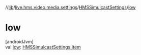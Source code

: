 //[lib](/api-reference/android/v2/home/content)/[live.hms.video.media.settings](../index)/[HMSSimulcastSettings](index)/[low](low)

# low

[androidJvm]\
val [low](low): [HMSSimulcastSettings.Item](-item/index)
